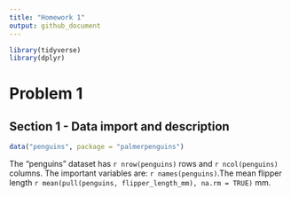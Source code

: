 ```yaml
---
title: "Homework 1"
output: github_document
---
```


```r
library(tidyverse)
library(dplyr)
```


# Problem 1
## Section 1 - Data import and description
```r
data("penguins", package = "palmerpenguins")
```
The "penguins" dataset has `r nrow(penguins)` rows and `r ncol(penguins)` columns.
The important variables are: `r names(penguins)`.The mean flipper length `r mean(pull(penguins, flipper_length_mm), na.rm = TRUE)`
mm.